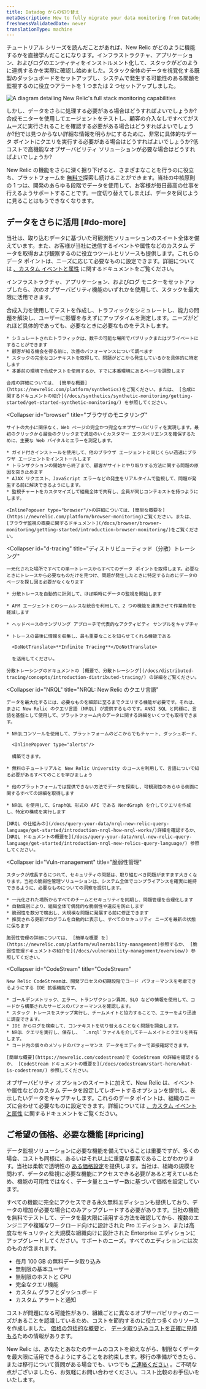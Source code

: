 ```yaml
---
title: Datadog からの切り替え
metaDescription: How to fully migrate your data monitoring from Datadog to New Relic.
freshnessValidatedDate: never
translationType: machine
---
```



チュートリアル シリーズを読んだことがあれば、New Relic がどのように機能するかを直接学んだことになります。インフラストラクチャ、アプリケーション、およびログのエンティティをインストルメント化して、スタックがどのように連携するかを実際に確認し始めました。スタック全体のデータを視覚化する既製のダッシュボードをセットアップし、システムで発生する可能性のある問題を監視するのに役立つアラートを 1 つまたは 2 つセットアップしました。

<img
  title="Full_stack"
  alt="A diagram detailing New Relic's full stack monitoring capabilities"
  src={journeyFullStack}
/>

しかし、データをさらに処理する必要がある場合はどうすればよいでしょうか?合成モニターを使用してエージェントをテストし、顧客の介入なしですべてがスムーズに実行されることを確認する必要がある場合はどうすればよいでしょうか?他では見つからない詳細な情報を明らかにするために、非常に具体的なデータ ポイントにクエリを実行する必要がある場合はどうすればよいでしょうか?低コストで高機能なオブザーバビリティ ソリューションが必要な場合はどうすればよいでしょうか?

New Relic の機能をさらに深く掘り下げると、さまざまなことを行うのに役立ち、プラットフォームを [無料で](/docs/accounts/accounts-billing/new-relic-one-pricing-billing/new-relic-one-pricing-billing/#free)探索し続けることができます。当社の中核原則の 1 つは、開発のあらゆる段階でデータを使用して、お客様が毎日最高の仕事を行えるようサポートすることです。一度切り替えてしまえば、データを同じように見ることはもうできなくなります。

## データをさらに活用 [#do-more]

当社は、取り込むデータに基づいた可観測性ソリューションのスイート全体を備えています。また、お客様が当社に送信するイベントや属性などのカスタム データを取得および観察するのに役立つツールとリソースも提供します。これらのデータ ポイントは、ニーズに応じて必要なものに設定できます。詳細については [、カスタム イベントと属性](/docs/data-apis/custom-data/custom-events/report-custom-event-data/) に関するドキュメントをご覧ください。

インフラストラクチャ、アプリケーション、およびログ モニターをセットアップしたら、次のオブザーバビリティ機能のいずれかを使用して、スタックを最大限に活用できます。

<CollapserGroup>
  <Collapser
    id="synthetics"
    title="シンセティックス"
  >
    合成入力を使用してテストを作成し、トラフィックをシミュレートし、能力の問題を解決し、ユーザーに影響を与えずにアップタイムを測定します。ニーズがどれほど具体的であっても、必要なときに必要なものをテストします。

    * シミュレートされたトラフィックは、数千の可能な場所でパブリックまたはプライベートにすることができます
    * 顧客が知る機会を得る前に、次善のパフォーマンスについて調べます
    * スタックの完全なコンテキストを取得して、問題がどこから発生しているかを具体的に特定します
    * 本番前の環境で合成テストを使用するか、すでに本番環境にあるページを調整します

    合成の詳細については、 [簡単な概要](https://newrelic.com/platform/synthetics)をご覧ください。または、 [合成に関するドキュメントの紹介](/docs/synthetics/synthetic-monitoring/getting-started/get-started-synthetic-monitoring/) を参照してください。
  </Collapser>

  <Collapser
    id="browser"
    title="ブラウザのモニタリング"
  >
    サイトの大小に関係なく、Web ページの完全かつ完全なオブザーバビリティを実現します。最初のクリックから最後のクリックまで満足のいくカスタマー エクスペリエンスを確保するために、主要な Web バイタルとエラーを測定します。

    * ガイド付きインストールを使用して、他のブラウザ エージェントと同じくらい迅速にブラウザ エージェントをインストールします
    * トランザクションの開始から終了まで、顧客がサイトとやり取りする方法に関する問題の原因を突き止めます
    * AJAX リクエスト、JavaScript エラーなどの発生をリアルタイムで監視して、問題が発生する前に解決できるようにします。
    * 監視チャートをカスタマイズして組織全体で共有し、全員が同じコンテキストを持つようにします。

    <InlinePopover type="browser"/>の詳細については、[簡単な概要を](https://newrelic.com/platform/browser-monitoring)ご覧ください。または、[ブラウザ監視の概要に関するドキュメント](/docs/browser/browser-monitoring/getting-started/introduction-browser-monitoring/)をご覧ください。
  </Collapser>

  <Collapser
    id="d-tracing"
    title="ディストリビューティッド（分散）トレーシング"
  >
    一元化された場所ですべての単一トレースからすべてのデータ ポイントを取得します。必要なときにトレースから必要なものだけを見つけ、問題が発生したときに特定するためにデータのページを探し回る必要がなくなります

    * 分散トレースを自動的に計測して、ほぼ瞬時にデータの監視を開始します

    * APM エージェントとのシームレスな統合を利用して、2 つの機能を連携させて作業負荷を軽減します

    * ヘッドベースのサンプリング アプローチで代表的なアクティビティ サンプルをキャプチャ

    * トレースの最後に情報を収集し、最も重要なことを知らせてくれる機能である

      <DoNotTranslate>**Infinite Tracing**</DoNotTranslate>

      を活用してください。

    分散トレーシングのドキュメントの [概要で、分散トレーシング](/docs/distributed-tracing/concepts/introduction-distributed-tracing/) の詳細をご覧ください。
  </Collapser>

  <Collapser
    id="NRQL"
    title="NRQL: New Relic のクエリ言語"
  >
    データを最大化するには、必要なものを細部に至るまでクエリする機能が必要です。それは、まさに New Relic のクエリ言語 (NRQL) が提供するものです。ANSI SQL と同様に、言語を基盤として使用して、プラットフォーム内のデータに関する詳細をいくつでも取得できます。

    * NRQLコンソールを使用して、プラットフォームのどこからでもチャート、ダッシュボード、

      <InlinePopover type="alerts"/>

      構築できます。

    * 無料のチュートリアルと New Relic University のコースを利用して、言語について知る必要があるすべてのことを学びましょう

    * 他のプラットフォームでは提供できない方法でデータを探索し、可観測性のあらゆる側面に関するすべての詳細を取得します

    * NRQL を使用して、GraphQL 形式の API である NerdGraph を介してクエリを作成し、特定の構成を実行します

    [NRQL の仕組みの](/docs/query-your-data/nrql-new-relic-query-language/get-started/introduction-nrql-how-nrql-works/)詳細を確認するか、 [NRQL ドキュメントの概要を](/docs/query-your-data/nrql-new-relic-query-language/get-started/introduction-nrql-new-relics-query-language/) 参照してください。
  </Collapser>

  <Collapser
    id="Vuln-management"
    title="脆弱性管理"
  >
    スタックが成長するにつれて、セキュリティの問題は、取り組むべき問題がますます大きくなります。当社の脆弱性管理ソリューションは、システム全体でコンプライアンスを確実に維持できるように、必要なものについての洞察を提供します。

    * 一元化された場所からすべてのチームとセキュリティを同期し、問題管理を合理化します
    * 自動識別により、組織全体で偶発的な脆弱性や違反を防止します
    * 脆弱性を数分で検出し、大規模な問題に発展する前に修正できます
    * 推奨される更新プログラムを自動的に表示し、すべてのセキュリティ ニーズを最新の状態に保ちます

    脆弱性管理の詳細については、 [簡単な概要 を](https://newrelic.com/platform/vulnerability-management)参照するか、 [脆弱性管理ドキュメントの紹介を](/docs/vulnerability-management/overview/) 参照してください。
  </Collapser>

  <Collapser
    id="CodeStream"
    title="CodeStream"
  >
    New Relic CodeStreamは、開発プロセスの初期段階でコード パフォーマンスを考慮できるようにする IDE 拡張機能です。

    * ゴールデンメトリック、エラー、トランザクション異常、SLO などの情報を使用して、コードから構築されたサービスのパフォーマンスを確認します。
    * スタック トレースをステップ実行し、チームメイトと協力することで、エラーをより迅速に調査できます。
    * IDE からログを検索して、コンテキストを切り替えることなく問題を調査します。
    * NRQL クエリを実行し、保存し、 `.nrql`ファイルを介してチームメイトとクエリを共有します。
    * コード内の個々のメソッドのパフォーマンス データをエディターで直接確認できます。

    [簡単な概要](https://newrelic.com/codestream)で CodeStream の詳細を確認するか、 [CodeStream ドキュメントの概要を](/docs/codestream/start-here/what-is-codestream/) 参照してください。
  </Collapser>
</CollapserGroup>

オブザーバビリティ オプションのスイートに加えて、New Relic は、イベントや属性などのカスタム データを設定してレポートするオプションを提供し、表示したいデータをキャプチャします。これらのデータ ポイントは、組織のニーズに合わせて必要なものに設定できます。詳細については [、カスタム イベントと属性](/docs/data-apis/custom-data/custom-events/report-custom-event-data/) に関するドキュメントをご覧ください。

## ご希望の価格、必要な機能 [#pricing]

データ監視ソリューションに必要な機能を備えていることは重要ですが、多くの場合、コストも同様に、あるいはそれ以上に重要な要素であることがわかります。当社は柔軟で透明性の [ある価格設定](/docs/accounts/accounts-billing/new-relic-one-pricing-billing/new-relic-one-pricing-billing)を提供します。当社は、組織の規模を問わず、データの監視に必要な機能にアクセスできる必要があると考えているため、機能の可用性ではなく、データ量とユーザー数に基づいて価格を設定しています。

すべての機能に完全にアクセスできる永久無料エディションも提供しており、データの増加が必要な場合にのみアップグレードする必要があります。当社の機能を無料でテストして、データを最大限に活用する方法を確認してから、複数のエンジニアや複雑なワークロード向けに設計された Pro エディション、または高度なセキュリティと大規模な組織向けに設計された Enterprise エディションにアップグレードしてください。サポートのニーズ。すべてのエディションには次のものが含まれます。

* 毎月 100 GB の無料データ取り込み
* 無制限の基本ユーザー
* 無制限のホストと CPU
* 完全なクエリ機能
* カスタム グラフとダッシュボード
* カスタム アラートと通知

コストが問題になる可能性があり、組織ごとに異なるオブザーバビリティのニーズがあることを認識しているため、コストを節約するのに役立つ多くのリソースを作成しました。 [価格の包括的な概要](https://newrelic.com/pricing)と、 [データ取り込みコストを正確に見積もる](https://newrelic.com/blog/nerdlog/estimate-data-cost)ための情報があります。

New Relic は、あなたとあなたのチームのコストを抑えながら、制限なくデータを最大限に活用できるようにすることをお約束します。移行の準備ができたら、または移行について質問がある場合でも、いつでも [ご連絡ください](https://newrelic.com/competitive-comparison/datadog-savings) 。ご不明な点がございましたら、お気軽にお問い合わせください。コスト比較のお手伝いをいたします。